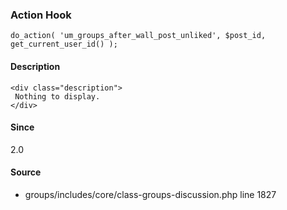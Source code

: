 
<UMBreadCrumb type="action"/>

### Action Hook    
    
```
do_action( 'um_groups_after_wall_post_unliked', $post_id, get_current_user_id() );
```

#### Description
    <div class="description">
     Nothing to display.
    </div>

#### Since
<div class="description">
2.0
</div>

#### Source
  - <Link href="https://github.com/ultimatemember/groups/tree/2.3.0/includes/core/class--discussion.php#L1827">groups/includes/core/class-groups-discussion.php</Link> <Link href="https://github.com/ultimatemember/groups/tree/2.3.0/includes/core/class--discussion.php#L1827">line 1827</Link>

